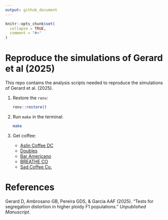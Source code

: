 ```yaml
---
output: github_document
---
```


<!-- README.md is generated from README.Rmd. Please edit that file -->

```r
knitr::opts_chunk$set(
  collapse = TRUE,
  comment = "#>"
)
```

# Reproduce the simulations of Gerard et al (2025)

<!-- badges: start -->
<!-- badges: end -->

This repo contains the analysis scripts needed to reproduce the simulations of Gerard et al. (2025).

1. Restore the `renv`:

    ``` r
    renv::restore()
    ```

2. Run `make` in the terminal:

    ``` bash
    make
    ```

3. Get coffee:
    - [Aslin Coffee DC](https://maps.app.goo.gl/n8vVbjkwwrC9fiyy5)
    - [Doubles](https://maps.app.goo.gl/CXNaN1HpgVxZDk9h6)
    - [Bar Americano](https://maps.app.goo.gl/U6XJmTazJssadUS4A)
    - [BREATHE CO](https://maps.app.goo.gl/CpVTvioWjSbm8zWx5)
    - [Sad Coffee Co.](https://maps.app.goo.gl/KYKTVSi57dWizNTQA)

# References

Gerard D, Ambrosano GB, Pereira GDS, & Garcia AAF (2025). "Tests for segregation distortion in higher ploidy F1 populations." *Unpublished Manuscript*.
